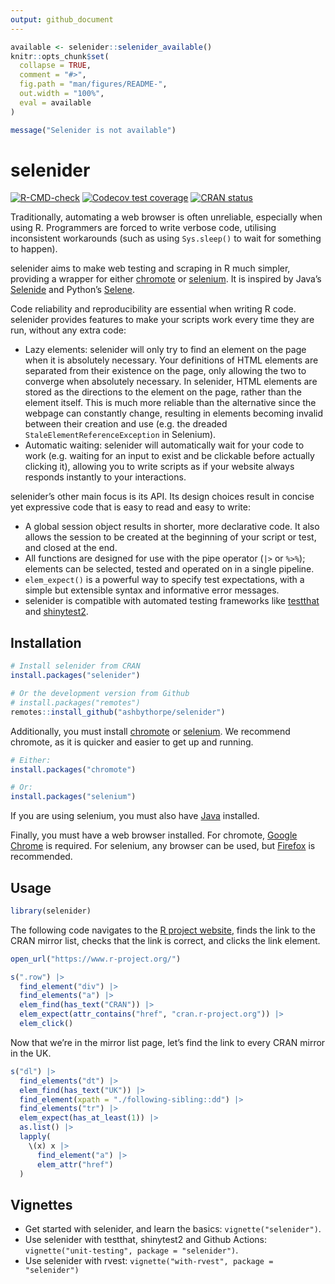 ```yaml
---
output: github_document
---
```


<!-- README.md is generated from README.Rmd. Please edit that file -->

```r
available <- selenider::selenider_available()
knitr::opts_chunk$set(
  collapse = TRUE,
  comment = "#>",
  fig.path = "man/figures/README-",
  out.width = "100%",
  eval = available
)
```

```r
message("Selenider is not available")
```

# selenider

<!-- badges: start -->
[![R-CMD-check](https://github.com/ashbythorpe/selenider/actions/workflows/R-CMD-check.yaml/badge.svg)](https://github.com/ashbythorpe/selenider/actions/workflows/R-CMD-check.yaml)
[![Codecov test coverage](https://codecov.io/gh/ashbythorpe/selenider/branch/main/graph/badge.svg)](https://app.codecov.io/gh/ashbythorpe/selenider?branch=main)
[![CRAN status](https://www.r-pkg.org/badges/version/selenider)](https://CRAN.R-project.org/package=selenider)
<!-- badges: end -->

Traditionally, automating a web browser is often unreliable, especially when using R.
Programmers are forced to write verbose code, utilising inconsistent workarounds (such as using
`Sys.sleep()` to wait for something to happen).

selenider aims to make web testing and scraping in R much simpler, providing a wrapper for either [chromote](https://rstudio.github.io/chromote/)
or [selenium](https://ashbythorpe.github.io/selenium-r/). It is inspired by Java's [Selenide](https://selenide.org/) and Python's [Selene](https://yashaka.github.io/selene/).

Code reliability and reproducibility are essential when writing R code. selenider provides features to
make your scripts work every time they are run, without any extra code:

* Lazy elements: selenider will only try to find an element on the page when it is absolutely necessary.
  Your definitions of HTML elements are separated from their existence on the page, only allowing
  the two to converge when absolutely necessary. In selenider, HTML elements are stored as the directions
  to the element on the page, rather than the element itself. This is much more reliable than the
  alternative since the webpage can constantly change, resulting in elements becoming invalid between their
  creation and use (e.g. the dreaded `StaleElementReferenceException` in Selenium).
* Automatic waiting: selenider will automatically wait for your code to work (e.g. waiting for an input to
  exist and be clickable before actually clicking it), allowing you to write scripts as if your website
  always responds instantly to your interactions.

selenider's other main focus is its API. Its design choices result in concise yet expressive
code that is easy to read and easy to write:

* A global session object results in shorter, more declarative code. It also allows the session to be
  created at the beginning of your script or test, and closed at the end.
* All functions are designed for use with the pipe operator (`|>` or `%>%`); elements can be selected,
  tested and operated on in a single pipeline.
* `elem_expect()` is a powerful way to specify test expectations, with a simple but extensible syntax
  and informative error messages.
* selenider is compatible with automated testing frameworks like [testthat](https://testthat.r-lib.org) and [shinytest2](https://rstudio.github.io/shinytest2/).

## Installation

``` r
# Install selenider from CRAN
install.packages("selenider")

# Or the development version from Github
# install.packages("remotes")
remotes::install_github("ashbythorpe/selenider")
```

Additionally, you must install [chromote](https://rstudio.github.io/chromote/)
or [selenium](https://ashbythorpe.github.io/selenium-r/).
We recommend chromote, as it is quicker and easier to get up and running.
``` r
# Either:
install.packages("chromote")

# Or:
install.packages("selenium")
```

If you are using selenium, you must also have [Java](https://www.java.com/) installed.

Finally, you must have a web browser installed. For chromote, [Google Chrome](https://www.google.com/chrome/) is
required. For selenium, any browser can be used, but [Firefox](https://www.mozilla.org/firefox/new/) is recommended.

## Usage

```r
library(selenider)
```

The following code navigates to the [R project website](https://www.r-project.org/), finds the link to
the CRAN mirror list, checks that the link is correct, and clicks the link element.

```r
open_url("https://www.r-project.org/")

s(".row") |>
  find_element("div") |>
  find_elements("a") |>
  elem_find(has_text("CRAN")) |>
  elem_expect(attr_contains("href", "cran.r-project.org")) |>
  elem_click()
```

Now that we're in the mirror list page, let's find the link to every CRAN mirror in the UK.

```r
s("dl") |>
  find_elements("dt") |>
  elem_find(has_text("UK")) |>
  find_element(xpath = "./following-sibling::dd") |>
  find_elements("tr") |>
  elem_expect(has_at_least(1)) |>
  as.list() |>
  lapply(
    \(x) x |>
      find_element("a") |>
      elem_attr("href")
  )
```

## Vignettes

* Get started with selenider, and learn the basics: `vignette("selenider")`.
* Use selenider with testthat, shinytest2 and Github Actions: `vignette("unit-testing", package = "selenider")`.
* Use selenider with rvest: `vignette("with-rvest", package = "selenider")`

